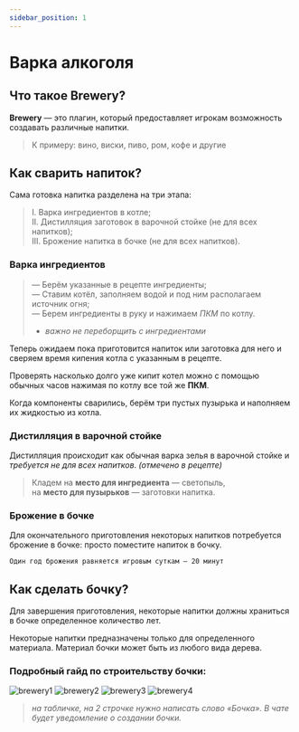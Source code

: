 ```yaml
---
sidebar_position: 1
---
```


# Варка алкоголя

## **Что такое Brewery?**

**Brewery** — это плагин, который предоставляет игрокам возможность создавать различные напитки.
>К примеру: вино, виски, пиво, ром, кофе и другие

## **Как сварить напиток?**

Сама готовка напитка разделена на три этапа:

> I. Варка ингредиентов в котле;  
II. Дистилляция заготовок в варочной стойке (не для всех напитков); <br/>
III. Брожение напитка в бочке (не для всех напитков).

### **Варка ингредиентов**

> — Берём указанные в рецепте ингредиенты;    
— Ставим котёл, заполняем водой и под ним располагаем источник огня;   
— Берем ингредиенты в руку и нажимаем *ПКМ* по котлу.   
> - *важно не переборщить с ингредиентами*

Теперь ожидаем пока приготовится напиток или заготовка для него и сверяем время кипения котла с указанным в рецепте.

Проверять насколько долго уже кипит котел можно с помощью обычных часов нажимая по котлу все той же **ПКМ**.

Когда компоненты сварились, берём три пустых пузырька
и наполняем их жидкостью из котла.

### **Дистилляция в варочной стойке**

Дистилляция происходит как обычная варка зелья в варочной стойке и *требуется не для всех напитков*. *(отмечено в рецепте)*

> Кладем на **место для ингредиента** — светопыль,   
на **место для пузырьков** — заготовки напитка.

### **Брожение в бочке**

Для окончательного приготовления некоторых напитков потребуется брожение в бочке: просто поместите напиток в бочку.

    Один год брожения равняется игровым суткам — 20 минут

## **Как сделать бочку?**

Для завершения приготовления, некоторые напитки должны храниться в бочке определенное количество лет.

Некоторые напитки предназначены только для определенного материала. Материал бочки может быть из любого вида дерева.

### **Подробный гайд по строительству бочки:**


![brewery1](/features/brewery1.jpg)
![brewery2](/features/brewery2.jpg)
![brewery3](/features/brewery3.jpg)
![brewery4](/features/brewery4.jpg)


> *на табличке, на 2 строчке нужно написать слово «Бочка». В чате будет уведомление о создании бочки.*